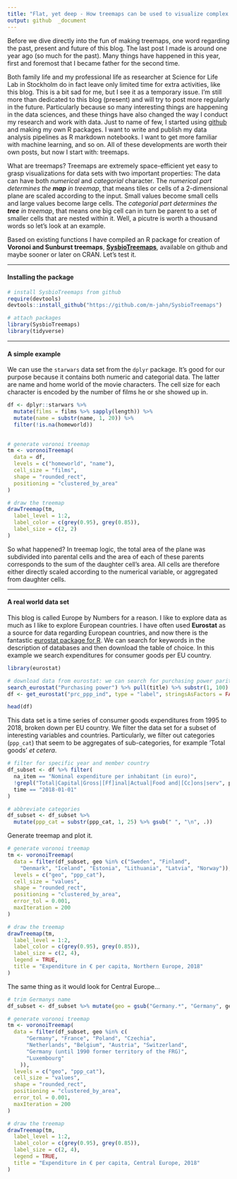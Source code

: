 ```yaml
---
title: "Flat, yet deep - How treemaps can be used to visualize complex data"
output: github  _document
---
```


Before we dive directly into the fun of making treemaps, one word regarding the past, present and future of this blog. The last post I made is around one year ago (so much for the past). Many things have happened in this year, first and foremost that I became father for the second time.

Both family life and my professional life as researcher at Science for Life Lab in Stockholm do in fact leave only limited time for extra activities, like this blog. This is a bit sad for me, but I see it as a temporary issue. I'm still more than dedicated to this blog (present) and will try to post more regularly in the future. Particularly because so many interesting things are happening in the data sciences, and these things have also changed the way I conduct my research and work with data. Just to name of few, I started using [github](https://github.com/m-jahn/) and making my own R packages. I want to write and publish my data analysis pipelines as R markdown notebooks. I want to get more familiar with machine learning, and so on. All of these developments are worth their own posts, but now I start with: treemaps.

What are treemaps? Treemaps are extremely space-efficient yet easy to grasp visualizations for data sets with two important properties: The data can have both *numerical* and *categorial* character. The *numerical part determines the **map** in treemap*, that means tiles or cells of a 2-dimensional plane are scaled according to the input. Small values become small cells and large values become large cells. The *categorial part determines the **tree** in treemap*, that means one big cell can in turn be parent to a set of smaller cells that are nested within it. Well, a picutre is worth a thousand words so let's look at an example.

Based on existing functions I have compiled an R package for creation of **Voronoi and Sunburst treemaps**, [**SysbioTreemaps**](https://github.com/m-jahn/SysbioTreemaps), available on github and maybe sooner or later on CRAN. Let's test it.

----------

#### Installing the package

```r
# install SysbioTreemaps from github
require(devtools)
devtools::install_github("https://github.com/m-jahn/SysbioTreemaps")
```

```r
# attach packages
library(SysbioTreemaps)
library(tidyverse)
```

----------

#### A simple example

We can use the `starwars` data set from the `dplyr` package. It's good for our purpose
because it contains both numeric and categorial data. The latter are name and home world of the movie characters. The cell size for each character is encoded by the number of films he or she showed up in.

```r
df <- dplyr::starwars %>% 
  mutate(films = films %>% sapply(length)) %>%
  mutate(name = substr(name, 1, 20)) %>%
  filter(!is.na(homeworld))
  

# generate voronoi treemap
tm <- voronoiTreemap(
  data = df,
  levels = c("homeworld", "name"),
  cell_size = "films",
  shape = "rounded_rect",
  positioning = "clustered_by_area"
)

# draw the treemap
drawTreemap(tm, 
  label_level = 1:2,
  label_color = c(grey(0.95), grey(0.85)),
  label_size = c(2, 2)
)
```

So what happened? In treemap logic, the total area of the plane was subdivided into parental cells and the area of each of these parents corresponds to the sum of the daughter cell's area. All cells are therefore either directly scaled according to the numerical variable, or  aggregated from daughter cells.

----------

#### A real world data set

This blog is called Europe by Numbers for a reason. I like to explore data as much as I like to explore European countries. I have often used **Eurostat** as a source for data regarding European countries, and now there is the fantastic [eurostat package for R](https://github.com/ropengov/eurostat/). We can search for keywords in the description of databases and then download the table of choice. In this example we search expenditures for consumer goods per EU country.
<!-- The available dataset is in purchasing power parities, that means local currency is normalized to Euro. -->


```r
library(eurostat)

# download data from eurostat: we can search for purchasing power parities
search_eurostat("Purchasing power") %>% pull(title) %>% substr(1, 100)
df <- get_eurostat("prc_ppp_ind", type = "label", stringsAsFactors = FALSE)
```


```r
head(df)
```

This data set is a time series of consumer goods expenditures from 1995 to 2018, broken down per EU country. We filter the data set for a subset of interesting variables and countries.
Particularly, we filter out categories (`ppp_cat`) that seem to be aggregates of sub-categories, for example 'Total goods' _et cetera_.

```r
# filter for specific year and member country
df_subset <- df %>% filter(
  na_item == "Nominal expenditure per inhabitant (in euro)",
  !grepl("Total|Capital|Gross|[Ff]inal|Actual|Food and|[Cc]ons|serv", ppp_cat),
  time == "2018-01-01"
)

# abbreviate categories
df_subset <- df_subset %>%
  mutate(ppp_cat = substr(ppp_cat, 1, 25) %>% gsub(" ", "\n", .))
```


Generate treemap and plot it.


```r
# generate voronoi treemap
tm <- voronoiTreemap(
  data = filter(df_subset, geo %in% c("Sweden", "Finland", 
    "Denmark", "Iceland", "Estonia", "Lithuania", "Latvia", "Norway")),
  levels = c("geo", "ppp_cat"),
  cell_size = "values",
  shape = "rounded_rect",
  positioning = "clustered_by_area",
  error_tol = 0.001,
  maxIteration = 200
)

# draw the treemap
drawTreemap(tm, 
  label_level = 1:2,
  label_color = c(grey(0.95), grey(0.85)),
  label_size = c(2, 4),
  legend = TRUE,
  title = "Expenditure in € per capita, Northern Europe, 2018"
)
```

The same thing as it would look for Central Europe...

```r
# trim Germanys name
df_subset <- df_subset %>% mutate(geo = gsub("Germany.*", "Germany", geo))

# generate voronoi treemap
tm <- voronoiTreemap(
  data = filter(df_subset, geo %in% c(
      "Germany", "France", "Poland", "Czechia",
      "Netherlands", "Belgium", "Austria", "Switzerland",
      "Germany (until 1990 former territory of the FRG)",
      "Luxembourg"
    )),
  levels = c("geo", "ppp_cat"),
  cell_size = "values",
  shape = "rounded_rect",
  positioning = "clustered_by_area",
  error_tol = 0.001,
  maxIteration = 200
)

# draw the treemap
drawTreemap(tm, 
  label_level = 1:2,
  label_color = c(grey(0.95), grey(0.85)),
  label_size = c(2, 4),
  legend = TRUE,
  title = "Expenditure in € per capita, Central Europe, 2018"
)
```






